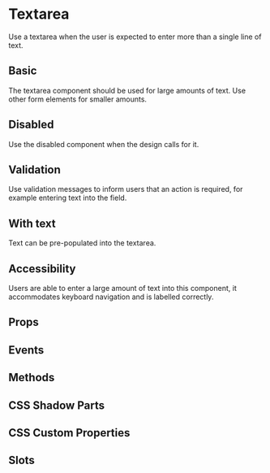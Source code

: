 # Textarea
Use a textarea when the user is expected to enter more than a single line of text.

## Basic
The textarea component should be used for large amounts of text. Use other form elements for smaller amounts.

## Disabled
Use the disabled component when the design calls for it.

## Validation
Use validation messages to inform users that an action is required, for example entering text into the field.

## With text
Text can be pre-populated into the textarea.

## Accessibility
Users are able to enter a large amount of text into this component, it accommodates keyboard navigation and is labelled correctly.

## Props


<Props />

## Events


<Events />

## Methods


<Methods />

## CSS Shadow Parts


<Parts />

## CSS Custom Properties


<CustomProps />

## Slots


<Slots />
